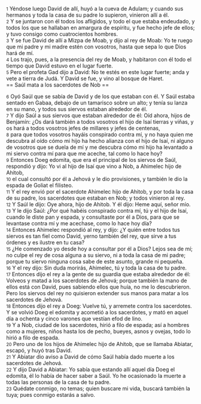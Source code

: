 {{anchor|1}} <small>1</small> Yéndose luego David de allí, huyó a la cueva de Adulam; y cuando sus hermanos y toda la casa de su padre lo supieron, vinieron allí a él.<br>
{{anchor|2}} <small>2</small> Y se juntaron con él todos los afligidos, y todo el que estaba endeudado, y todos los que se hallaban en amargura de espíritu, y fue hecho jefe de ellos; y tuvo consigo como cuatrocientos hombres.<br>
{{anchor|3}} <small>3</small> Y se fue David de allí a Mizpa de Moab, y dijo al rey de Moab: Yo te ruego que mi padre y mi madre estén con vosotros, hasta que sepa lo que Dios hará de mí.<br>
{{anchor|4}} <small>4</small> Los trajo, pues, a la presencia del rey de Moab, y habitaron con él todo el tiempo que David estuvo en el lugar fuerte.<br>
{{anchor|5}} <small>5</small> Pero el profeta Gad dijo a David: No te estés en este lugar fuerte; anda y vete a tierra de Judá. Y David se fue, y vino al bosque de Haret.<br>
== Saúl mata a los sacerdotes de Nob ==

{{anchor|6}} <small>6</small> Oyó Saúl que se sabía de David y de los que estaban con él. Y Saúl estaba sentado en Gabaa, debajo de un tamarisco sobre un alto; y tenía su lanza en su mano, y todos sus siervos estaban alrededor de él.<br>
{{anchor|7}} <small>7</small> Y dijo Saúl a sus siervos que estaban alrededor de él: Oíd ahora, hijos de Benjamín: ¿Os dará también a todos vosotros el hijo de Isaí tierras y viñas, y os hará a todos vosotros jefes de millares y jefes de centenas,<br>
{{anchor|8}} <small>8</small> para que todos vosotros hayáis conspirado contra mí, y no haya quien me descubra al oído cómo mi hijo ha hecho alianza con el hijo de Isaí, ni alguno de vosotros que se duela de mí y me descubra cómo mi hijo ha levantado a mi siervo contra mí para que me aceche, tal como lo hace hoy?<br>
{{anchor|9}} <small>9</small> Entonces Doeg edomita, que era el principal de los siervos de Saúl, respondió y dijo: Yo vi al hijo de Isaí que vino a Nob, a Ahimelec hijo de Ahitob,<br>
{{anchor|10}} <small>10</small> el cual consultó por él a Jehová y le dio provisiones, y también le dio la espada de Goliat el filisteo.<br>
{{anchor|11}} <small>11</small> Y el rey envió por el sacerdote Ahimelec hijo de Ahitob, y por toda la casa de su padre, los sacerdotes que estaban en Nob; y todos vinieron al rey.<br>
{{anchor|12}} <small>12</small> Y Saúl le dijo: Oye ahora, hijo de Ahitob. Y él dijo: Heme aquí, señor mío.<br>
{{anchor|13}} <small>13</small> Y le dijo Saúl: ¿Por qué habéis conspirado contra mí, tú y el hijo de Isaí, cuando le diste pan y espada, y consultaste por él a Dios, para que se levantase contra mí y me acechase, como lo hace hoy día?<br>
{{anchor|14}} <small>14</small> Entonces Ahimelec respondió al rey, y dijo: ¿Y quién entre todos tus siervos es tan fiel como David, yerno también del rey, que sirve a tus órdenes y es ilustre en tu casa?<br>
{{anchor|15}} <small>15</small> ¿He comenzado yo desde hoy a consultar por él a Dios? Lejos sea de mí; no culpe el rey de cosa alguna a su siervo, ni a toda la casa de mi padre; porque tu siervo ninguna cosa sabe de este asunto, grande ni pequeña.<br>
{{anchor|16}} <small>16</small> Y el rey dijo: Sin duda morirás, Ahimelec, tú y toda la casa de tu padre.<br>
{{anchor|17}} <small>17</small> Entonces dijo el rey a la gente de su guardia que estaba alrededor de él: Volveos y matad a los sacerdotes de Jehová; porque también la mano de ellos está con David, pues sabiendo ellos que huía, no me lo descubrieron. Pero los siervos del rey no quisieron extender sus manos para matar a los sacerdotes de Jehová.<br>
{{anchor|18}} <small>18</small> Entonces dijo el rey a Doeg: Vuelve tú, y arremete contra los sacerdotes. Y se volvió Doeg el edomita y acometió a los sacerdotes, y mató en aquel día a ochenta y cinco varones que vestían efod de lino.<br>
{{anchor|19}} <small>19</small> Y a Nob, ciudad de los sacerdotes, hirió a filo de espada; así a hombres como a mujeres, niños hasta los de pecho, bueyes, asnos y ovejas, todo lo hirió a filo de espada.<br>
{{anchor|20}} <small>20</small> Pero uno de los hijos de Ahimelec hijo de Ahitob, que se llamaba Abiatar, escapó, y huyó tras David.<br>
{{anchor|21}} <small>21</small> Y Abiatar dio aviso a David de cómo Saúl había dado muerte a los sacerdotes de Jehová.<br>
{{anchor|22}} <small>22</small> Y dijo David a Abiatar: Yo sabía que estando allí aquel día Doeg el edomita, él lo había de hacer saber a Saúl. Yo he ocasionado la muerte a todas las personas de la casa de tu padre.<br>
{{anchor|23}} <small>23</small> Quédate conmigo, no temas; quien buscare mi vida, buscará también la tuya; pues conmigo estarás a salvo.<br>
